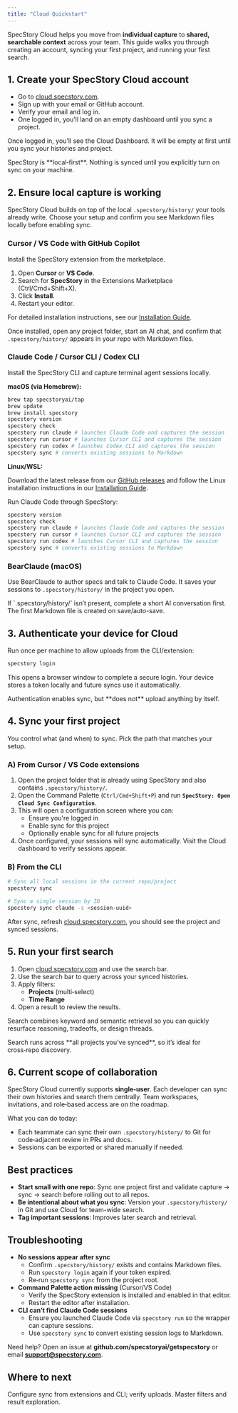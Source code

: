 ```yaml
---
title: "Cloud Quickstart"
---
```


SpecStory Cloud helps you move from **individual capture** to **shared, searchable context** across your team. This guide walks you through creating an account, syncing your first project, and running your first search.

## 1. Create your SpecStory Cloud account

- Go to [cloud.specstory.com](https://cloud.specstory.com).
- Sign up with your email or GitHub account.
- Verify your email and log in.
- One logged in, you’ll land on an empty dashboard until you sync a project.

Once logged in, you’ll see the Cloud Dashboard. It will be empty at first until you sync your histories and project.

<Info>
  SpecStory is **local‑first**. Nothing is synced until you explicitly turn on sync on your machine.
</Info>

## 2. Ensure local capture is working

SpecStory Cloud builds on top of the local `.specstory/history/` your tools already write. Choose your setup and confirm you see Markdown files locally before enabling sync.

### Cursor / VS Code with GitHub Copilot

Install the SpecStory extension from the marketplace.

1. Open **Cursor** or **VS Code**.
2. Search for **SpecStory** in the Extensions Marketplace (Ctrl/Cmd+Shift+X).
3. Click **Install**.
4. Restart your editor.

For detailed installation instructions, see our [Installation Guide](/specstory/introduction).

Once installed, open any project folder, start an AI chat, and confirm that `.specstory/history/` appears in your repo with Markdown files.

### Claude Code / Cursor CLI / Codex CLI

Install the SpecStory CLI and capture terminal agent sessions locally.

**macOS (via Homebrew):**

```bash
brew tap specstoryai/tap
brew update
brew install specstory
specstory version
specstory check
specstory run claude # launches Claude Code and captures the session
specstory run cursor # launches Cursor CLI and captures the session
specstory run codex # launches Codex CLI and captures the session
specstory sync # converts existing sessions to Markdown
```

**Linux/WSL:**

Download the latest release from our [GitHub releases](https://github.com/specstoryai/getspecstory/releases) and follow the Linux installation instructions in our [Installation Guide](/specstory/introduction).

Run Claude Code through SpecStory:

```bash
specstory version
specstory check
specstory run claude # launches Claude Code and captures the session
specstory run cursor # launches Cursor CLI and captures the session
specstory run codex # launches Cursor CLI and captures the session
specstory sync # converts existing sessions to Markdown
```

### BearClaude (macOS)

Use BearClaude to author specs and talk to Claude Code. It saves your sessions to `.specstory/history/` in the project you open.

<Tip>
  If `.specstory/history/` isn’t present, complete a short AI conversation first. The first Markdown file is created on save/auto-save.
</Tip>

## 3. Authenticate your device for Cloud

Run once per machine to allow uploads from the CLI/extension:

```bash
specstory login
```

This opens a browser window to complete a secure login. Your device stores a token locally and future syncs use it automatically.

<Note>
  Authentication enables sync, but **does not** upload anything by itself.
</Note>

## 4. Sync your first project

You control what (and when) to sync. Pick the path that matches your setup.

### A) From Cursor / VS Code extensions

1. Open the project folder that is already using SpecStory and also contains `.specstory/history/`.
2. Open the Command Palette (`Ctrl/Cmd+Shift+P`) and run **`SpecStory: Open Cloud Sync Configuration`**.
3. This will open a configuration screen where you can:
   - Ensure you're logged in
   - Enable sync for this project
   - Optionally enable sync for all future projects
4. Once configured, your sessions will sync automatically. Visit the Cloud dashboard to verify sessions appear.

### B) From the CLI

```bash
# Sync all local sessions in the current repo/project
specstory sync

# Sync a single session by ID
specstory sync claude -s <session-uuid>
```

After sync, refresh [cloud.specstory.com](https://cloud.specstory.com), you should see the project and synced sessions.

## 5. Run your first search

1. Open [cloud.specstory.com](https://cloud.specstory.com) and use the search bar.
2. Use the search bar to query across your synced histories.
3. Apply filters:
   - **Projects** (multi‑select)
   - **Time Range**
4. Open a result to review the results.

Search combines keyword and semantic retrieval so you can quickly resurface reasoning, tradeoffs, or design threads.

<Tip>
  Search runs across **all projects you’ve synced**, so it’s ideal for cross‑repo discovery.
</Tip>

## 6. Current scope of collaboration

SpecStory Cloud currently supports **single‑user**. Each developer can sync their own histories and search them centrally. Team workspaces, invitations, and role‑based access are on the roadmap.

What you can do today:

- Each teammate can sync their own `.specstory/history/` to Git for code‑adjacent review in PRs and docs.
- Sessions can be exported or shared manually if needed.

## Best practices

- **Start small with one repo**: Sync one project first and validate capture → sync → search before rolling out to all repos.
- **Be intentional about what you sync**: Version your `.specstory/history/` in Git and use Cloud for team-wide search.
- **Tag important sessions**: Improves later search and retrieval.

## Troubleshooting

- **No sessions appear after sync**
  - Confirm `.specstory/history/` exists and contains Markdown files.
  - Run `specstory login` again if your token expired.
  - Re‑run `specstory sync` from the project root.
- **Command Palette action missing** (Cursor/VS Code)
  - Verify the SpecStory extension is installed and enabled in that editor.
  - Restart the editor after installation.
- **CLI can’t find Claude Code sessions**
  - Ensure you launched Claude Code via `specstory run` so the wrapper can capture sessions.
  - Use `specstory sync` to convert existing session logs to Markdown.

Need help? Open an issue at **github.com/specstoryai/getspecstory** or email [**support@specstory.com**](mailto:support@specstory.com).

## Where to next

<CardGroup cols={2}>
  <Card title="Sync & Store" icon="arrow-down-up-across-line" href="/cloud/sync-and-store">
    Configure sync from extensions and CLI; verify uploads.
  </Card>
  <Card title="Search & Organization" icon="magnifying-glass" href="/cloud/search-and-organization">
    Master filters and result exploration.
  </Card>
</CardGroup>